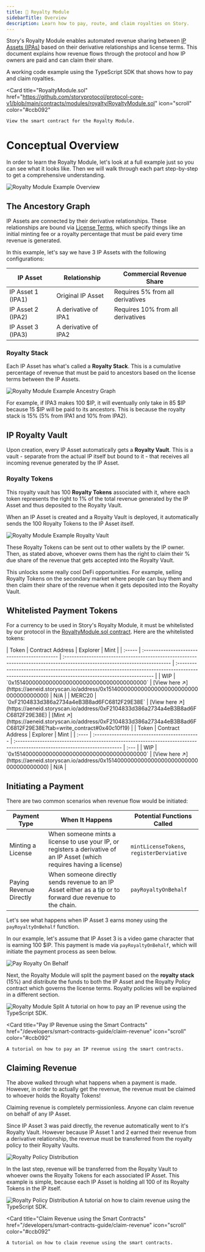 ```yaml
---
title: 💸 Royalty Module
sidebarTitle: Overview
description: Learn how to pay, route, and claim royalties on Story.
---
```


Story's Royalty Module enables automated revenue sharing between [IP Assets (IPAs)](/concepts/ip-asset/overview) based on their derivative relationships and license terms. This document explains how revenue flows through the protocol and how IP owners are paid and can claim their share.

<CardGroup cols={2}>
  <Card
    title="Working Code Examples"
    href="https://github.com/storyprotocol/typescript-tutorial/tree/main/scripts/royalty"
    icon="code"
  >
    A working code example using the TypeScript SDK that shows how to pay and claim royalties.
  </Card>

  <Card
    title="RoyaltyModule.sol"
    href="https://github.com/storyprotocol/protocol-core-v1/blob/main/contracts/modules/royalty/RoyaltyModule.sol"
    icon="scroll"
    color="#ccb092"
  >
    View the smart contract for the Royalty Module.
  </Card>
</CardGroup>

# Conceptual Overview

In order to learn the Royalty Module, let's look at a full example just so you can see what it looks like. Then we will walk through each part step-by-step to get a comprehensive understanding.

<Frame>
  <img
    src="/images/concepts/royalty-module/example-overview.png"
    alt="Royalty Module Example Overview"
  />
</Frame>

## The Ancestory Graph

IP Assets are connected by their derivative relationships. These relationships are bound via [License Terms](/concepts/licensing-module/license-terms), which specify things like an initial minting fee or a royalty percentage that must be paid every time revenue is generated.

In this example, let's say we have 3 IP Assets with the following configurations:

| IP Asset          | Relationship         | Commercial Revenue Share          |
| ----------------- | -------------------- | --------------------------------- |
| IP Asset 1 (IPA1) | Original IP Asset    | Requires 5% from all derivatives  |
| IP Asset 2 (IPA2) | A derivative of IPA1 | Requires 10% from all derivatives |
| IP Asset 3 (IPA3) | A derivative of IPA2 |                                   |

### Royalty Stack

Each IP Asset has what's called a **Royalty Stack**. This is a cumulative percentage of revenue that must be paid to ancestors based on the license terms between the IP Assets.

<Frame>
  <img
    src="/images/concepts/royalty-module/royalty-stack.png"
    alt="Royalty Module Example Ancestry Graph"
  />
</Frame>

For example, if IPA3 makes 100 \$IP, it will eventually only take in 85 \$IP because 15 \$IP will be paid to its ancestors. This is because the royalty stack is 15% (5% from IPA1 and 10% from IPA2).

## IP Royalty Vault

Upon creation, every IP Asset automatically gets a **Royalty Vault**. This is a vault - separate from the actual IP itself but bound to it - that receives all incoming revenue generated by the IP Asset.

### Royalty Tokens

This royalty vault has <Tooltip tip="At a technical level, it is actually 100,000,000. While we say 100, we support 6 decimals so that you can give, for example, 0.001% of your revenue to another wallet.">100 **Royalty Tokens**</Tooltip> associated with it, where each token represents the right to 1% of the total revenue generated by the IP Asset and thus deposited to the Royalty Vault.

<Note>

When an IP Asset is created and a Royalty Vault is deployed, it automatically sends the 100 Royalty Tokens to the IP Asset itself.

</Note>

<Frame>
  <img
    src="/images/concepts/royalty-module/ip-royalty-vault.png"
    alt="Royalty Module Example Royalty Vault"
  />
</Frame>

These Royalty Tokens can be sent out to other wallets by the IP owner. Then, as stated above, whoever owns them has the right to claim their % due share of the revenue that gets accepted into the Royalty Vault.

<Tip>

This unlocks some really cool DeFi opportunities. For example, selling Royalty Tokens on the secondary market where people can buy them and then claim their share of the revenue when it gets deposited into the Royalty Vault.

</Tip>

## Whitelisted Payment Tokens

For a currency to be used in Story's Royalty Module, it must be whitelisted by our protocol in the [RoyaltyModule.sol contract](https://github.com/storyprotocol/protocol-core-v1/blob/e339f0671c9172a6699537285e32aa45d4c1b57b/contracts/modules/royalty/RoyaltyModule.sol#L50). Here are the whitelisted tokens:

<Tabs>
  <Tab title="Aeneid Testnet">
    | Token  | Contract Address                             | Explorer                                                                                                                   | Mint                                                                                                                                                |
    | :----- | :------------------------------------------- | :------------------------------------------------------------------------------------------------------------------------- | :-------------------------------------------------------------------------------------------------------------------------------------------------- |
    | WIP    | `0x1514000000000000000000000000000000000000` | [View here ↗️](https://aeneid.storyscan.io/address/0x1514000000000000000000000000000000000000) | N/A                                                                                                                                                 |
    | MERC20 | `0xF2104833d386a2734a4eB3B8ad6FC6812F29E38E` | [View here ↗️](https://aeneid.storyscan.io/address/0xF2104833d386a2734a4eB3B8ad6FC6812F29E38E) | [Mint ↗️](https://aeneid.storyscan.io/address/0xF2104833d386a2734a4eB3B8ad6FC6812F29E38E?tab=write_contract#0x40c10f19) |
  </Tab>

  <Tab title="Mainnet">
    | Token | Contract Address                             | Explorer                                                                                                                   | Mint |
    | :---- | :------------------------------------------- | :------------------------------------------------------------------------------------------------------------------------- | :--- |
    | WIP   | `0x1514000000000000000000000000000000000000` | [View here ↗️](https://aeneid.storyscan.io/address/0x1514000000000000000000000000000000000000) | N/A  |
  </Tab>
</Tabs>

## Initiating a Payment

There are two common scenarios when revenue flow would be initiated:

| Payment Type            | When It Happens                                                                                                         | Potential Functions Called                |
| ----------------------- | ----------------------------------------------------------------------------------------------------------------------- | ----------------------------------------- |
| Minting a License       | When someone mints a license to use your IP, or registers a derivative of an IP Asset (which requires having a license) | `mintLicenseTokens`, `registerDerviative` |
| Paying Revenue Directly | When someone directly sends revenue to an IP Asset either as a tip or to forward due revenue to the chain.              | `payRoyaltyOnBehalf`                      |

Let's see what happens when IP Asset 3 earns money using the `payRoyaltyOnBehalf` function.

<Steps>

<Step title="Initial Payment">

In our example, let's assume that IP Asset 3 is a video game character that is earning 100 \$IP. This payment is made via `payRoyaltyOnBehalf`, which will initiate the payment process as seen below.

<Frame>
  <img
    src="/images/concepts/royalty-module/initial-payment.png"
    alt="Pay Royalty On Behalf"
  />
</Frame>

</Step>

<Step title="Royalty Module Distribution">

Next, the Royalty Module will split the payment based on the **royalty stack** (15%) and distribute the funds to both the IP Asset and the Royalty Policy contract which governs the license terms. Royalty policies will be explained in a different section.

<Frame>
  <img
    src="/images/concepts/royalty-module/royalty-module-split.png"
    alt="Royalty Module Split"
  />
</Frame>

</Step>

</Steps>

<CardGroup cols={2}>
  <Card
    title="Pay IP Revenue in the SDK"
    href="/developers/typescript-sdk/pay-ipa"
    icon="code"
  >
    A tutorial on how to pay an IP revenue using the TypeScript SDK.
  </Card>

  <Card
    title="Pay IP Revenue using the Smart Contracts"
    href="/developers/smart-contracts-guide/claim-revenue"
    icon="scroll"
    color="#ccb092"
  >
    A tutorial on how to pay an IP revenue using the smart contracts.
  </Card>
</CardGroup>

## Claiming Revenue

The above walked through what happens when a payment is made. However, in order to actually get the revenue, the revenue must be claimed to whoever holds the Royalty Tokens!

<Note>

Claiming revenue is completely permissionless. Anyone can claim revenue on behalf of any IP Asset.

</Note>

<Steps>

<Step title="Transfer to IP Royalty Vault">

Since IP Asset 3 was paid directly, the revenue automatically went to it's Royalty Vault. However because IP Asset 1 and 2 earned their revenue from a derivative relationship, the revenue must be transferred from the royalty policy to their Royalty Vaults.

<Frame>
  <img
    src="/images/concepts/royalty-module/royalty-policy-distribution.png"
    alt="Royalty Policy Distribution"
  />
</Frame>

</Step>

<Step title="Claiming Revenue to Royalty Tokens">

In the last step, revenue will be transferred from the Royalty Vault to whoever owns the Royalty Tokens for each associated IP Asset. This example is simple, because each IP Asset is holding all 100 of its Royalty Tokens in the IP itself.

<Frame>
  <img
    src="/images/concepts/royalty-module/claiming.png"
    alt="Royalty Policy Distribution"
  />
</Frame>

</Step>

</Steps>

<CardGroup cols={2}>
  <Card
    title="Claim Revenue in the SDK"
    href="/developers/typescript-sdk/claim-revenue"
    icon="code"
  >
    A tutorial on how to claim revenue using the TypeScript SDK.
  </Card>

  <Card
    title="Claim Revenue using the Smart Contracts"
    href="/developers/smart-contracts-guide/claim-revenue"
    icon="scroll"
    color="#ccb092"
  >
    A tutorial on how to claim revenue using the smart contracts.
  </Card>
</CardGroup>
